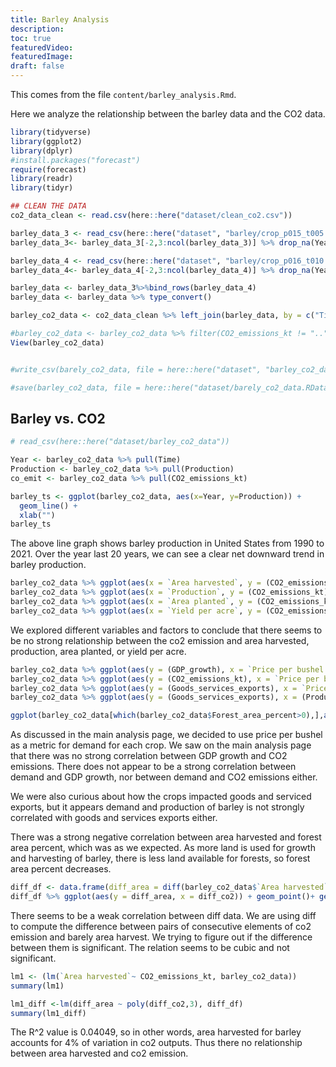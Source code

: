```yaml
---
title: Barley Analysis
description:
toc: true
featuredVideo:
featuredImage:
draft: false
---
```

 
This comes from the file `content/barley_analysis.Rmd`.

Here we analyze the relationship between the barley data and the CO2 data.

```r
library(tidyverse)
library(ggplot2)
library(dplyr)
#install.packages("forecast")
require(forecast)
library(readr)
library(tidyr)
```

```r
## CLEAN THE DATA
co2_data_clean <- read.csv(here::here("dataset/clean_co2.csv"))

```


```r
barley_data_3 <- read_csv(here::here("dataset", "barley/crop_p015_t005.csv"),skip = 5)
barley_data_3<- barley_data_3[-2,3:ncol(barley_data_3)] %>% drop_na(Year) %>% head(-1)

barley_data_4 <- read_csv(here::here("dataset", "barley/crop_p016_t010.csv"),skip = 5)
barley_data_4<- barley_data_4[-2,3:ncol(barley_data_4)] %>% drop_na(Year) %>% head(-1)

barley_data <- barley_data_3%>%bind_rows(barley_data_4) 
barley_data <- barley_data %>% type_convert()

barley_co2_data <- co2_data_clean %>% left_join(barley_data, by = c("Time" = "Year"))

#barley_co2_data <- barley_co2_data %>% filter(CO2_emissions_kt != "..") %>% type_convert()
View(barley_co2_data)


#write_csv(barely_co2_data, file = here::here("dataset", "barley_co2_data"))

#save(barley_co2_data, file = here::here("dataset/barely_co2_data.RData"))
```

## Barley vs. CO2
```r
# read_csv(here::here("dataset/barley_co2_data"))

Year <- barley_co2_data %>% pull(Time)
Production <- barley_co2_data %>% pull(Production)
co_emit <- barley_co2_data %>% pull(CO2_emissions_kt)

barley_ts <- ggplot(barley_co2_data, aes(x=Year, y=Production)) +
  geom_line() +
  xlab("")
barley_ts

```
The above line graph shows barley production in United States from 1990 to 2021. Over the year last 20 years, we can see a clear net downward trend in barley production.


```r
barley_co2_data %>% ggplot(aes(x = `Area harvested`, y = (CO2_emissions_kt))) + geom_point() + geom_smooth()
barley_co2_data %>% ggplot(aes(x = `Production`, y = (CO2_emissions_kt))) + geom_point() + geom_smooth()
barley_co2_data %>% ggplot(aes(x = `Area planted`, y = (CO2_emissions_kt))) + geom_point() + geom_smooth()
barley_co2_data %>% ggplot(aes(x = `Yield per acre`, y = (CO2_emissions_kt))) + geom_point() + geom_smooth()

```
We explored different variables and factors to conclude that there seems to be no strong relationship between the co2 emission and area harvested, production, area planted, or yield per acre. 


```r
barley_co2_data %>% ggplot(aes(y = (GDP_growth), x = `Price per bushel 1/`)) + geom_point() + geom_smooth()
barley_co2_data %>% ggplot(aes(y = (CO2_emissions_kt), x = `Price per bushel 1/`)) + geom_point() + geom_smooth()
barley_co2_data %>% ggplot(aes(y = (Goods_services_exports), x = `Price per bushel 1/`)) + geom_point() + geom_smooth()
barley_co2_data %>% ggplot(aes(y = (Goods_services_exports), x = (Production))) + geom_point() + geom_smooth()

ggplot(barley_co2_data[which(barley_co2_data$Forest_area_percent>0),],aes(y = (Forest_area_percent), x = `Area harvested`)) + geom_point() + geom_smooth()

```
As discussed in the main analysis page, we decided to use price per bushel as a metric for demand for each crop. We saw on the main analysis page that there was no strong correlation between GDP growth and CO2 emissions. There does not appear to be a strong correlation between demand and GDP growth, nor between demand and CO2 emissions either. 

We were also curious about how the crops impacted goods and serviced exports, but it appears demand and production of barley is not strongly correlated with goods and services exports either.

There was a strong negative correlation between area harvested and forest area percent, which was as we expected. As more land is used for growth and harvesting of barley, there is less land available for forests, so forest area percent decreases.


```r
diff_df <- data.frame(diff_area = diff(barley_co2_data$`Area harvested`), diff_co2 = diff(barley_co2_data$CO2_emissions_kt) )
diff_df %>% ggplot(aes(y = diff_area, x = diff_co2)) + geom_point()+ geom_smooth()
```
There seems to be a weak correlation between diff data. We are using diff to compute the difference between pairs of consecutive elements of co2 emission and barely area harvest. We trying to figure out if the difference between them is significant.  The relation seems to be cubic and not significant. 

```r
lm1 <- (lm(`Area harvested`~ CO2_emissions_kt, barley_co2_data)) 
summary(lm1)

lm1_diff <-lm(diff_area ~ poly(diff_co2,3), diff_df)
summary(lm1_diff)

```
The R^2 value is 0.04049, so in other words, area harvested for barley accounts for 4% of variation in co2 outputs. Thus there no relationship between area harvested and co2 emission.



